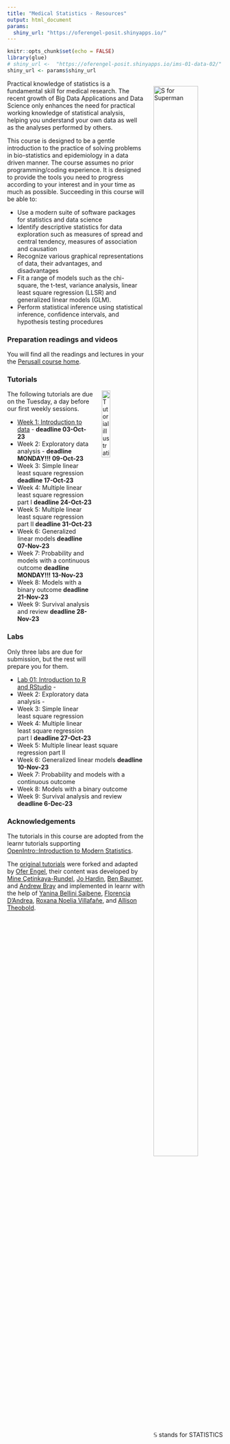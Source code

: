 ```yaml
---
title: "Medical Statistics - Resources"
output: html_document
params:
  shiny_url: "https://oferengel-posit.shinyapps.io/"
---
```


<meta http-equiv='cache-control' content='no-cache'> 
<meta http-equiv='expires' content='0'> 
<meta http-equiv='pragma' content='no-cache'>


<style>
.column-left{
  float: left;
  width: 75%;
  text-align: left;
}
.column-right{
  float: right;
  width: 40%;
  text-align: right;
  padding-left: 10px;
}

.column-full{
  float: none;
  width: 100%;
  text-align: left;
}



.column-right-text-left{
  float: right;
  width: 40%;
  text-align: left;
  font-size: 10px;
}




.column-right-text-center{
  float: right;
  width: 25%;
  text-align: center;
  font-size: 16px;
  margin: 10px 10px 10px 10px;
}

.RUsers {
  padding: 1em;
  background: aliceblue;
  color: black;
}


</style>


```r
knitr::opts_chunk$set(echo = FALSE)
library(glue)
# shiny_url <-  "https://oferengel-posit.shinyapps.io/ims-01-data-02/"
shiny_url <- params$shiny_url
```

<div style="float: right; margin: 0px 0px 20px 20px">
<img  src="images/sperman.gif" alt="S for Superman" width="80%" height="80%">
<br/><br/>
$\mathbb{S}$ stands for STATISTICS
</div>


Practical knowledge of statistics is a fundamental skill for medical research. The recent growth of Big Data Applications and Data Science only enhances the need for practical working knowledge of statistical analysis, helping you  understand your own data as well as the analyses performed by others.



This course is designed to be a gentle introduction to the practice of solving problems in bio-statistics and epidemiology in a data driven manner. The course assumes no prior programming/coding experience. It is designed to provide the tools you need to progress according to your interest and in your time as much as possible. 
Succeeding in this course will be able to:

-   Use a modern suite of software packages for statistics and data science
-   Identify descriptive statistics for data exploration such as measures of spread and central tendency, measures of association and causation
-   Recognize various graphical representations of data, their advantages, and disadvantages
-   Fit a range of models such as the chi-square, the t-test, variance analysis, linear least square regression (LLSR) and generalized linear models (GLM). 
-   Perform statistical inference using statistical inference, confidence intervals, and hypothesis testing procedures



### Preparation readings and videos

You will find all the readings and lectures in your the [Perusall course home](https://app.perusall.com/courses/cpe-medical-statistics).  

### Tutorials

<img style="float: right; margin: 0px 0px 20px 20px" src="logo/umcg.png" alt="Tutorial illustration" width="20%" height="20%">

The following tutorials are due on the Tuesday, a day before our first weekly sessions.  

-   [Week 1: Introduction to data](01-data/) - **deadline 03-Oct-23**
-   Week 2: Exploratory data analysis - **deadline MONDAY!!! 09-Oct-23**
-   Week 3: Simple linear least square regression **deadline 17-Oct-23**
-   Week 4: Multiple linear least square regression part I  **deadline 24-Oct-23**
-   Week 5: Multiple linear least square regression part II  **deadline 31-Oct-23**
-   Week 6: Generalized linear models **deadline 07-Nov-23**
-   Week 7: Probability and models with a continuous outcome **deadline MONDAY!!! 13-Nov-23**
-   Week 8: Models with a binary outcome **deadline 21-Nov-23**
-   Week 9: Survival analysis and review **deadline 28-Nov-23**

### Labs 

Only three labs are due for submission, but the rest will prepare you for them.

-   [Lab 01: Introduction to R and RStudio](support/assignments/01_intro_to_r/) - 
-   Week 2: Exploratory data analysis - 
-   Week 3: Simple linear least square regression 
-   Week 4: Multiple linear least square regression part I  **deadline 27-Oct-23**
-   Week 5: Multiple linear least square regression part II  
-   Week 6: Generalized linear models **deadline 10-Nov-23**
-   Week 7: Probability and models with a continuous outcome 
-   Week 8: Models with a binary outcome 
-   Week 9: Survival analysis and review **deadline 6-Dec-23**


### Acknowledgements

The tutorials in this course are adopted from the learnr tutorials supporting [OpenIntro::Introduction to Modern Statistics](https://openintro-ims.netlify.app/).


The [original tutorials](https://openintrostat.github.io/ims-tutorials/) were forked and adapted by [Ofer Engel](https://www.rug.nl/cf/university-college-fryslan/about-ucf/dr-ofer-engel?lang=en), their content was developed by [Mine Çetinkaya-Rundel](https://github.com/mine-cetinkaya-rundel), [Jo Hardin](https://github.com/hardin47), [Ben Baumer](https://github.com/beanumber), and [Andrew Bray](https://github.com/andrewpbray) and implemented in learnr with the help of [Yanina Bellini Saibene](https://github.com/yabellini), [Florencia D’Andrea](https://github.com/flor14), [Roxana Noelia Villafañe](https://github.com/data-datum), and [Allison Theobold](https://github.com/atheobold).

